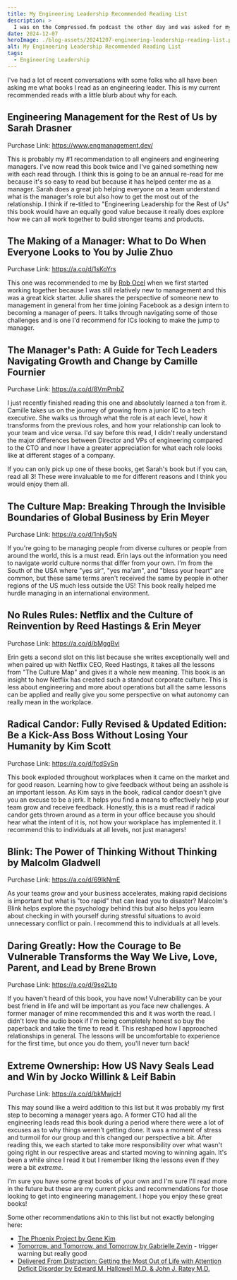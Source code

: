 ```yaml
---
title: My Engineering Leadership Recommended Reading List
description: >
  I was on the Compressed.fm podcast the other day and was asked for my recommended reading list for engineering leaders/managers. I've been recommending these to a lot of people recently so I threw together my list to share out. I hope you enjoy some of these!
date: 2024-12-07
heroImage: ./blog-assets/20241207-engineering-leadership-reading-list.png
alt: My Engineering Leadership Recommended Reading List
tags:
  - Engineering Leadership
---
```



I've had a lot of recent conversations with some folks who all have been asking me what books I read as an engineering leader. This is my current recommended reads with a little blurb about why for each.

## Engineering Management for the Rest of Us by Sarah Drasner

Purchase Link: https://www.engmanagement.dev/

This is probably my #1 recommendation to all engineers and engineering managers. I've now read this book twice and I've gained something new with each read through. I think this is going to be an annual re-read for me because it's so easy to read but because it has helped center me as a manager. Sarah does a great job helping everyone on a team understand what is the manager's role but also how to get the most out of the relationship. I think if re-titled to "Engineering Leadership for the Rest of Us" this book would have an equally good value because it really does explore how we can all work together to build stronger teams and products.

## The Making of a Manager: What to Do When Everyone Looks to You by Julie Zhuo

Purchase Link: https://a.co/d/1sKoYrs

This one was recommended to me by [Rob Ocel](https://bsky.app/profile/robocel.bsky.social) when we first started working together because I was still relatively new to management and this was a great kick starter. Julie shares the perspective of someone new to management in general from her time joining Facebook as a design intern to becoming a manager of peers. It talks through navigating some of those challenges and is one I'd recommend for ICs looking to make the jump to manager.

## The Manager's Path: A Guide for Tech Leaders Navigating Growth and Change by Camille Fournier

Purchase Link: https://a.co/d/8VmPmbZ

I just recently finished reading this one and absolutely learned a ton from it. Camille takes us on the journey of growing from a junior IC to a tech executive. She walks us through what the role is at each level, how it transforms from the previous roles, and how your relationship can look to your team and vice versa. I'd say before this read, I didn't really understand the major differences between Director and VPs of engineering compared to the CTO and now I have a greater appreciation for what each role looks like at different stages of a company.

<Note>
	If you can only pick up one of these books, get Sarah's book but if you can,
	read all 3! These were invaluable to me for different reasons and I think you
	would enjoy them all.
</Note>

## The Culture Map: Breaking Through the Invisible Boundaries of Global Business by Erin Meyer

Purchase Link: https://a.co/d/1niy5qN

If you're going to be managing people from diverse cultures or people from around the world, this is a must read. Erin lays out the information you need to navigate world culture norms that differ from your own. I'm from the South of the USA where "yes sir", "yes ma'am", and "bless your heart" are common, but these same terms aren't received the same by people in other regions of the US much less outside the US! This book really helped me hurdle managing in an international environment.

## No Rules Rules: Netflix and the Culture of Reinvention by Reed Hastings & Erin Meyer

Purchase Link: https://a.co/d/bMggBvi

Erin gets a second slot on this list because she writes exceptionally well and when paired up with Netflix CEO, Reed Hastings, it takes all the lessons from "The Culture Map" and gives it a whole new meaning. This book is an insight to how Netflix has created such a standout corporate culture. This is less about engineering and more about operations but all the same lessons can be applied and really give you some perspective on what autonomy can really mean in the workplace.

## Radical Candor: Fully Revised & Updated Edition: Be a Kick-Ass Boss Without Losing Your Humanity by Kim Scott

Purchase Link: https://a.co/d/fcdSySn

This book exploded throughout workplaces when it came on the market and for good reason. Learning how to give feedback without being an asshole is an important lesson. As Kim says in the book, radical candor doesn't give you an excuse to be a jerk. It helps you find a means to effectively help your team grow and receive feedback. Honestly, this is a must read if radical candor gets thrown around as a term in your office because you should hear what the intent of it is, not how your workplace has implemented it. I recommend this to individuals at all levels, not just managers!

## Blink: The Power of Thinking Without Thinking by Malcolm Gladwell

Purchase Link: https://a.co/d/69IkNmE

As your teams grow and your business accelerates, making rapid decisions is important but what is "too rapid" that can lead you to disaster? Malcolm's Blink helps explore the psychology behind this but also helps you learn about checking in with yourself during stressful situations to avoid unnecessary conflict or pain. I recommend this to individuals at all levels.

## Daring Greatly: How the Courage to Be Vulnerable Transforms the Way We Live, Love, Parent, and Lead by Brene Brown

Purchase Link: https://a.co/d/9se2Lto

If you haven't heard of this book, you have now! Vulnerability can be your best friend in life and will be important as you face new challenges. A former manager of mine recommended this and it was worth the read. I didn't love the audio book if I'm being completely honest so buy the paperback and take the time to read it. This reshaped how I approached relationships in general. The lessons will be uncomfortable to experience for the first time, but once you do them, you'll never turn back!

## Extreme Ownership: How US Navy Seals Lead and Win by Jocko Willink & Leif Babin

Purchase Link: https://a.co/d/bkMwjcH

This may sound like a weird addition to this list but it was probably my first step to becoming a manager years ago. A former CTO had all the engineering leads read this book during a period where there were a lot of excuses as to why things weren't getting done. It was a moment of stress and turmoil for our group and this changed our perspective a bit. After reading this, we each started to take more responsibility over what wasn't going right in our respective areas and started moving to winning again. It's been a while since I read it but I remember liking the lessons even if they were a bit _extreme_.

I'm sure you have some great books of your own and I'm sure I'll read more in the future but these are my current picks and recommendations for those looking to get into engineering management. I hope you enjoy these great books!

Some other recommendations akin to this list but not exactly belonging here:

- [The Phoenix Project by Gene Kim](https://a.co/d/3FxuDpo)
- [Tomorrow, and Tomorrow, and Tomorrow by Gabrielle Zevin](https://a.co/d/4spbsO9) - trigger warning but really good
- [Delivered From Distraction: Getting the Most Out of Life with Attention Deficit Disorder by Edward M. Hallowell M.D. & John J. Ratey M.D.](https://a.co/d/f0OaWia)
